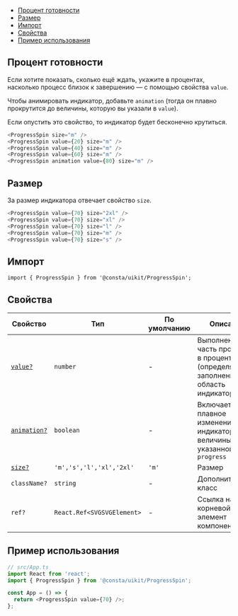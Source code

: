 
<MdxMenu>

- [Процент готовности](#процент-готовности)
- [Размер](#размер)
- [Импорт](#импорт)
- [Свойства](#свойства)
- [Пример использования](#пример-использования)

</MdxMenu>

## Процент готовности

Если хотите показать, сколько ещё ждать, укажите в процентах, насколько процесс
близок к завершению — с помощью свойства `value`.

Чтобы анимировать индикатор, добавьте `animation` (тогда он плавно прокрутится до величины,
которую вы указали в `value`).

Если опустить это свойство, то индикатор будет бесконечно крутиться.

```ts
<ProgressSpin size="m" />
<ProgressSpin value={20} size="m" />
<ProgressSpin value={40} size="m" />
<ProgressSpin value={60} size="m" />
<ProgressSpin animation value={80} size="m" />
```

<ProgressSpinExampleProgress />

## Размер

За размер индикатора отвечает свойство `size`.

```ts
<ProgressSpin value={70} size="2xl" />
<ProgressSpin value={70} size="xl" />
<ProgressSpin value={70} size="l" />
<ProgressSpin value={70} size="m" />
<ProgressSpin value={70} size="s" />
```

<ProgressSpinExampleSize />

## Импорт

```tsx
import { ProgressSpin } from '@consta/uikit/ProgressSpin';
```

## Свойства

| Свойство                            | Тип                        | По умолчанию | Описание                                                                           |
| ----------------------------------- | -------------------------- | ------------ | ---------------------------------------------------------------------------------- |
| [`value?`](#процент-готовности)     | `number`                   | -            | Выполненная часть процесса в процентах (определяет заполненную область индикатора) |
| [`animation?`](#процент-готовности) | `boolean`                  | -            | Включает плавное изменение индикатора до величины, указанной в `progress`          |
| [`size?`](#размер)                  | `'m','s','l','xl','2xl'`   | `'m'`        | Размер                                                                             |
| `className?`                        | `string`                   | -            | Дополнительный класс                                                               |
| `ref?`                              | `React.Ref<SVGSVGElement>` | -            | Ссылка на корневой DOM-элемент компонента                                          |

## Пример использования

```ts
// src/App.ts
import React from 'react';
import { ProgressSpin } from '@consta/uikit/ProgressSpin';

const App = () => {
  return <ProgressSpin value={70} />;
};
```

